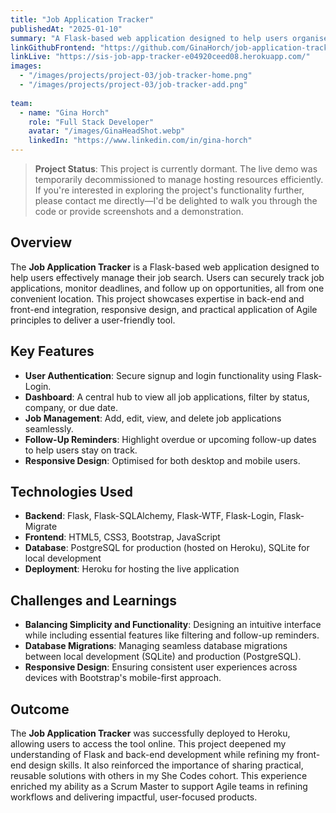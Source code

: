 ```yaml
---
title: "Job Application Tracker"
publishedAt: "2025-01-10"
summary: "A Flask-based web application designed to help users organise and manage their job hunt effectively."
linkGithubFrontend: "https://github.com/GinaHorch/job-application-tracker"
linkLive: "https://sis-job-app-tracker-e04920ceed08.herokuapp.com/"
images:
  - "/images/projects/project-03/job-tracker-home.png"
  - "/images/projects/project-03/job-tracker-add.png"
  
team:
  - name: "Gina Horch"
    role: "Full Stack Developer"
    avatar: "/images/GinaHeadShot.webp"
    linkedIn: "https://www.linkedin.com/in/gina-horch"
---
```


> **Project Status**: This project is currently dormant. The live demo was temporarily decommissioned to manage hosting resources efficiently. If you're interested in exploring the project's functionality further, please contact me directly—I'd be delighted to walk you through the code or provide screenshots and a demonstration.

## Overview

The **Job Application Tracker** is a Flask-based web application designed to help users effectively manage their job search. 
Users can securely track job applications, monitor deadlines, and follow up on opportunities, all from one convenient location. 
This project showcases expertise in back-end and front-end integration, responsive design, and practical application of Agile 
principles to deliver a user-friendly tool.

## Key Features

- **User Authentication**: Secure signup and login functionality using Flask-Login.
- **Dashboard**: A central hub to view all job applications, filter by status, company, or due date.
- **Job Management**: Add, edit, view, and delete job applications seamlessly.
- **Follow-Up Reminders**: Highlight overdue or upcoming follow-up dates to help users stay on track.
- **Responsive Design**: Optimised for both desktop and mobile users.

## Technologies Used

- **Backend**: Flask, Flask-SQLAlchemy, Flask-WTF, Flask-Login, Flask-Migrate
- **Frontend**: HTML5, CSS3, Bootstrap, JavaScript
- **Database**: PostgreSQL for production (hosted on Heroku), SQLite for local development
- **Deployment**: Heroku for hosting the live application

## Challenges and Learnings

- **Balancing Simplicity and Functionality**: Designing an intuitive interface while including essential features like filtering and follow-up reminders.
- **Database Migrations**: Managing seamless database migrations between local development (SQLite) and production (PostgreSQL).
- **Responsive Design**: Ensuring consistent user experiences across devices with Bootstrap's mobile-first approach.

## Outcome

The **Job Application Tracker** was successfully deployed to Heroku, allowing users to access the tool online. 
This project deepened my understanding of Flask and back-end development while refining my front-end design skills. 
It also reinforced the importance of sharing practical, reusable solutions with others in my She Codes cohort. 
This experience enriched my ability as a Scrum Master to support Agile teams in refining workflows and delivering 
impactful, user-focused products.
